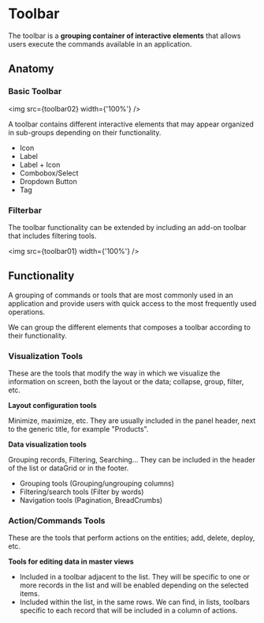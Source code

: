 


<Meta title="UX Patterns/Patterns/Toolbar" />

# Toolbar

The toolbar is a **grouping container of interactive elements** that allows users execute the commands available in an application.


## Anatomy

### Basic Toolbar

<img src={toolbar02} width={'100%'} />

A toolbar contains different interactive elements that may appear organized in sub-groups depending on their functionality.

+  Icon
+  Label
+  Label + Icon
+  Combobox/Select
+  Dropdown  Button
+  Tag


### Filterbar

The toolbar functionality can be extended by including an add-on toolbar that includes filtering tools.

<img src={toolbar01} width={'100%'} />

## Functionality

A grouping of commands or tools that are most commonly used in an application and provide users with quick access to the most frequently used operations.

We can group the different elements that composes a toolbar according to their functionality. 

### Visualization Tools

These are the tools that modify the way in which we visualize the information on screen, both the layout or the data; collapse, group, filter, etc.

**Layout configuration tools** 

Minimize, maximize, etc. They are usually included in the panel header, next to the generic title, for example "Products".

**Data visualization tools**

Grouping records, Filtering, Searching... They can be included in the header of the list or dataGrid or in the footer.

- Grouping tools (Grouping/ungrouping columns) 
- Filtering/search tools (Filter by words) 
- Navigation tools (Pagination, BreadCrumbs) 


### Action/Commands Tools

These are the tools that perform actions on the entities; add, delete, deploy, etc.

**Tools for editing data in master views**

+ Included in a toolbar adjacent to the list. They will be specific to one or more records in the list and will be enabled depending on the selected items. 
+ Included within the list, in the same rows. We can find, in lists, toolbars specific to each record that will be included in a column of actions.

